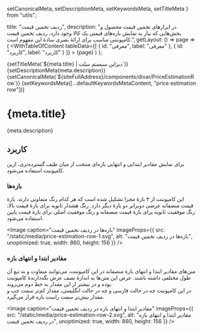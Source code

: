   setCanonicalMeta,
  setDescriptionMeta,
  setKeywordsMeta,
  setTitleMeta
} from "utils";

  title: "ردیف تخمین قیمت",
  description:
    "در ابزارهای تخمین قیمت محصول و بخش‌هایی که نیاز به نمایش بازه‌های قیمتی یک کالا وجود دارد، ردیف تخمین قیمت کامپوننتی مناسب برای ارائهٔ بصری سادهٔ این مفهوم است.",
  getLayout: () => page =>
    (
      <WithTableOfContent
        tableData={[
          { id: "معرفی", label: "معرفی" },
          { id: "کاربرد", label: "کاربرد" }
        ]}
      >
        {page}
      </WithTableOfContent>
    )
};

<Head>
  {setTitleMeta(`${meta.title} | دیزاین سیستم سنّت`)}
  {setDescriptionMeta(meta.description)}
  {setCanonicalMeta(`${siteFullAddress}/components/divar/PriceEstimationRow`)}
  {setKeywordsMeta([...defaultKeywordsMetaContent, "price estimation row"])}
</Head>

<h1>
  <span>{meta.title}</span>
  <AnchorButton anchorId="معرفی" />
</h1>

<p>{meta.description}</p>

<h2>
  <span>کاربرد</span>
  <AnchorButton anchorId="کاربرد" />
</h2>

<p>
  برای نمایش مقادیر ابتدایی و انتهایی بازه‌ای منتخب از میان طیف گسترده‌تری، ازین
  کامپوننت استفاده می‌شود.
</p>

<h3>
  <span>بازه‌ها</span>
  <AnchorButton anchorId="بازه‌ها" />
</h3>

<p>
  این کامپوننت از ۳ بازهٔ مجزا تشکیل شده است که هر کدام رنگ متفاوتی دارند. بازهٔ
  قیمت منصفانه عرضی دوبرابر دو بازهٔ دیگر دارد. رنگ هشدار ثانویه برای بازهٔ قیمت
  بالا، رنگ موفقیت ثانویه برای بازهٔ قیمت منصفانه و رنگ موفقیت اصلی برای بازهٔ
  قیمت پایین استفاده می‌شود.
</p>

<Image
  caption="بازه‌ها در ردیف تخمین قیمت"
  imageProps={{
    src: "/static/media/price-estimation-row-1.svg",
    alt: "بازه‌ها در ردیف تخمین قیمت",
    unoptimized: true,
    width: 860,
    height: 156
  }}
/>

<Divider dotted />

<h3>
  <span>مقادیر ابتدا و انتهای بازه</span>
  <AnchorButton anchorId="مقادیر ابتدا و انتهای بازه" />
</h3>

<p>
  متن‌های مقادیر ابتدا و انتهای بازهٔ منصفانه در این کامپوننت، می‌توانند متفاوت
  و به تبع آن طول مختلفی داشته ‌باشند. عرض این متن‌ها به اندازهٔ نصف عرض
  نگه‌دارندهٔ کامپوننت بوده و در بیشتر از این مقدار به خط دوم می‌روند.
  <br />
  در این کامپوننت چه در حالت فارسی و چه در حالت انگلیسی، مقدار کم‌تر سمت چپ و
  مقدار بیش‌تر سمت راست بازه قرار می‌گیرد.
</p>

<Image
  caption="مقادیر ابتدا و انتهای بازه در ردیف تخمین قیمت"
  imageProps={{
    src: "/static/media/price-estimation-row-2.svg",
    alt: "مقادیر ابتدا و انتهای بازه در ردیف تخمین قیمت",
    unoptimized: true,
    width: 860,
    height: 156
  }}
/>
